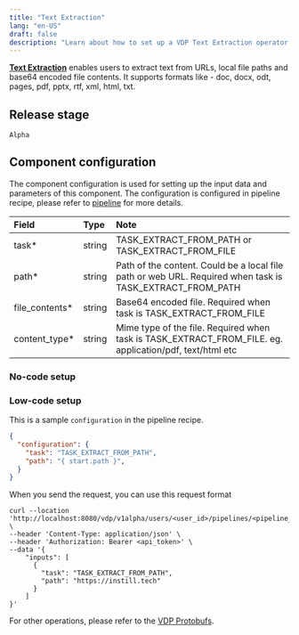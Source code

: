 ```yaml
---
title: "Text Extraction"
lang: "en-US"
draft: false
description: "Learn about how to set up a VDP Text Extraction operator https://github.com/instill-ai/vdp"
---
```


[**Text Extraction**](textextraction) enables users to extract text from URLs, local file paths and base64 encoded file contents. It supports formats like - doc, docx, odt, pages, pdf, pptx, rtf, xml, html, txt.

## Release stage

`Alpha`

## Component configuration

The component configuration is used for setting up the input data and parameters of this component. The configuration is configured in pipeline recipe, please refer to [pipeline](/docs/vdp/core-concepts/pipeline) for more details.

| Field                                 | Type                   | Note                                                                                                     |
| :------------------------------------ | :--------------------- | :------------------------------------------------------------------------------------------------------- |
| task\*                                | string                 | TASK_EXTRACT_FROM_PATH or TASK_EXTRACT_FROM_FILE                                                         |
| path\*                                | string                 | Path of the content. Could be a local file path or web URL. Required when task is TASK_EXTRACT_FROM_PATH |
| file_contents\*                       | string                 | Base64 encoded file. Required when task is TASK_EXTRACT_FROM_FILE                                        |
| content_type\*                        | string                 | Mime type of the file. Required when task is TASK_EXTRACT_FROM_FILE. eg. application/pdf, text/html etc  |

### No-code setup


### Low-code setup

This is a sample `configuration` in the pipeline recipe.

```json
{
  "configuration": {
    "task": "TASK_EXTRACT_FROM_PATH",
    "path": "{ start.path }",
  }
}
```

When you send the request, you can use this request format

```shell
curl --location 'http://localhost:8080/vdp/v1alpha/users/<user_id>/pipelines/<pipeline_id>/trigger' \
--header 'Content-Type: application/json' \
--header 'Authorization: Bearer <api_token>' \
--data '{
    "inputs": [
      {
        "task": "TASK_EXTRACT_FROM_PATH",
        "path": "https://instill.tech"
      }
    ]
}'
```

For other operations, please refer to the [VDP Protobufs](https://buf.build/instill-ai/protobufs).
